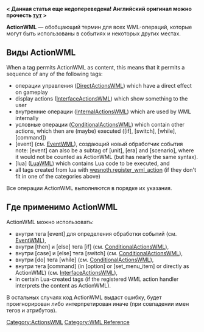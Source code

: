 '''< Данная статья еще недопереведена! Английский оригинал можно прочесть [http://wiki.wesnoth.org/ActionWML тут] >'''

'''ActionWML''' — обобщающий термин для всех WML-операций, которые могут быть использованы в событиях и некоторых других местах.

== Виды ActionWML ==

When a tag permits ActionWML as content, this means that it permits a sequence of any of the following tags:

* операции управления ([[DirectActionsWML]]) which have a direct effect on gameplay
* display actions ([[InterfaceActionsWML]]) which show something to the user
* внутренние операции ([[InternalActionsWML]]) which are used by WML internally
* условные операции ([[ConditionalActionsWML]]) which contain other actions, which then are (maybe) executed ([if], [switch], [while], [command])
* [event] (см. [[EventWML#Nested Events|EventWML]]), создающий новый обработчик события<br>note: [event] can also be a subtag of [unit], [era] and [scenario], where it would not be counted as ActionWML (but has nearly the same syntax).
* [lua] ([[LuaWML]]) which contains Lua code to be executed, and
* all tags created from lua with [[LuaWML:Events#wesnoth.register_wml_action|wesnoth.register_wml_action]] (if they don't fit in one of the categories above)

Все операции ActionWML выполняются в порядке их указания.

== Где применимо ActionWML ==

ActionWML можно использовать:
* внутри тега [event] для определения обработки событий (см. [[EventWML]]),
* внутри [then] и [else] тега [if] (см. [[ConditionalActionsWML]]),
* внутри [case] и [else] тега [switch] (см. [[ConditionalActionsWML]]),
* внутри [do] тега [while] (см. [[ConditionalActionsWML]]),
* внутри тега [command] (in [option] or [set_menu_item] or directly as ActionWML) (см. [[InterfaceActionsWML]]),
* in certain Lua-created tags (if the registered WML action handler interprets the content as ActionWML).

В остальных случаях код ActionWML выдаст ошибку, будет проигнорирован либо интерпретирован иначе (при совпадении имен тегов и атрибутов).


[[Category:ActionsWML]]
[[Category:WML Reference]]
